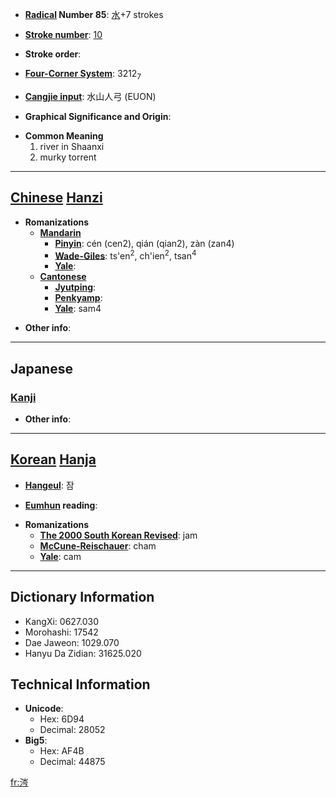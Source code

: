 * '''[[Wiktionary:Chinese radical index| Radical]] Number 85''': [[Wiktionary:Chinese radical index 水|水]]+7 strokes

* '''[[Wiktionary:Chinese total strokes index|Stroke number]]''': [[Wiktionary:Chinese total strokes index 10|10]]

* '''Stroke order''': 

* '''[[Wiktionary:Chinese four corner index|Four-Corner System]]''': 3212<sub>7</sub>

* '''[[Wiktionary:Chinese Cangjie index|Cangjie input]]''': 水山人弓 (EUON)

* '''Graphical Significance and Origin''': 

* '''Common Meaning'''
*#river in Shaanxi
*# murky torrent


----

== [[Chinese]] [[Hanzi]] ==

* '''Romanizations'''
** '''[[Mandarin]]'''
*** '''[[Pinyin]]''': cén (cen2), qián (qian2), zàn (zan4)
*** '''[[Wade-Giles]]''': ts'en<sup>2</sup>, ch'ien<sup>2</sup>, tsan<sup>4</sup>
*** '''[[Yale]]''': 
** '''[[Cantonese]]'''
*** '''[[Jyutping]]''':
*** '''[[Penkyamp]]''': 
*** '''[[Yale]]''': sam4

* '''Other info''': 

----

==Japanese==
===[[Kanji]]===
{{kanji|on readings=[[さん]] (san), [[ざん]] (zan), [[しん]] (shin)
|kun readings=[[ひたす]] (hitasu)
}}

* '''Other info''':  

----

== [[Korean]] [[Hanja]] ==

* '''[[Hangeul]]''': 잠

* '''[[Eumhun]] reading''': 

* '''Romanizations'''
** '''[[The 2000 South Korean Revised Romanization|The 2000 South Korean Revised]]''': jam
** '''[[McCune-Reischauer]]''': cham
** '''[[Yale]]''': cam

----

== Dictionary Information ==

* KangXi: 0627.030
* Morohashi: 17542
* Dae Jaweon: 1029.070
* Hanyu Da Zidian: 31625.020

== Technical Information ==

* '''Unicode''':
** Hex: 6D94
** Decimal: 28052
* '''Big5''':
** Hex: AF4B
** Decimal: 44875

[[fr:涔]]